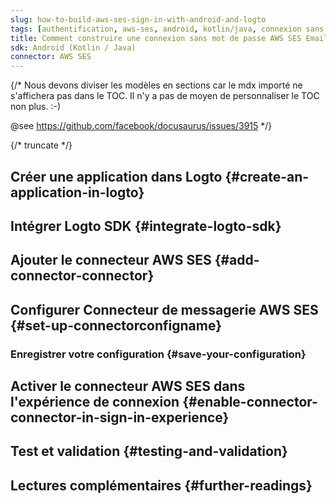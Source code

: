 ```yaml
---
slug: how-to-build-aws-ses-sign-in-with-android-and-logto
tags: [authentification, aws-ses, android, kotlin/java, connexion sans mot de passe, connexion, login]
title: Comment construire une connexion sans mot de passe AWS SES Email avec Android (Kotlin / Java)
sdk: Android (Kotlin / Java)
connector: AWS SES
---
```


{/*
  Nous devons diviser les modèles en sections car le mdx importé ne s'affichera pas dans le TOC.
  Il n'y a pas de moyen de personnaliser le TOC non plus. :-)

  @see https://github.com/facebook/docusaurus/issues/3915
*/}



{/* truncate */}

<Intro connector={connector} sdk="Android (Kotlin / Java)" link="https://developer.android.com" />

## Créer une application dans Logto \{#create-an-application-in-logto}

<CreateApplication type="Native app" framework="Android (Kotlin) / Android (Java)" />

## Intégrer Logto SDK \{#integrate-logto-sdk}

<IntegrateSdk />

## Ajouter le connecteur AWS SES \{#add-connector-connector}

<AddPasswordlessConnector
  connector={connector}
  connectorType="Email"
  passwordlessSignUpIdentifier="Adresse e-mail"
/>

## Configurer Connecteur de messagerie AWS SES \{#set-up-connectorconfigname}

<ConnectorGuide />

### Enregistrer votre configuration \{#save-your-configuration}

<SaveYourConfiguration connector={connector} />

## Activer le connecteur AWS SES dans l'expérience de connexion \{#enable-connector-connector-in-sign-in-experience}

<EnablePasswordlessConnector
  connectorType="Email"
  passwordlessSignUpIdentifier="Adresse e-mail"
/>

## Test et validation \{#testing-and-validation}

<TestingAndValidation connector={connector} sdk="Android (Kotlin / Java)" />

## Lectures complémentaires \{#further-readings}

<FurtherReadings />